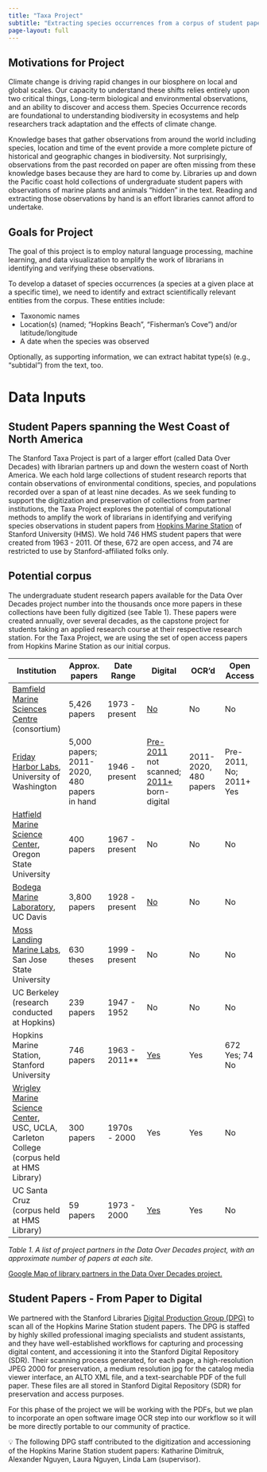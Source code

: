 ```yaml
---
title: "Taxa Project"
subtitle: "Extracting species occurrences from a corpus of student papers"
page-layout: full
---
```


## Motivations for Project

Climate change is driving rapid changes in our biosphere on local and global scales. Our capacity to understand these shifts relies entirely upon two critical things, Long-term biological and environmental observations, and an ability to discover and access them.
Species Occurrence records are foundational to understanding biodiversity in ecosystems and help researchers track adaptation and the effects of climate change.

Knowledge bases that gather observations from around the world including species, location and time of the event provide a more complete picture of historical and geographic changes in biodiversity. Not surprisingly, observations from the past recorded on paper are often missing from these knowledge bases because they are hard to come by. Libraries up and down the Pacific coast hold collections of undergraduate student papers with observations of marine plants and animals “hidden” in the text. Reading and extracting those observations by hand is an effort libraries cannot afford to undertake.


## Goals for Project

The goal of this project is to employ natural language processing, machine learning, and data visualization to amplify the work of librarians in identifying and verifying these observations.

To develop a dataset of species occurrences (a species at a given place at a specific time), we need to identify and extract scientifically relevant entities from the corpus. These entities include:

- Taxonomic names
- Location(s) (named; “Hopkins Beach”, “Fisherman’s Cove”) and/or latitude/longitude
- A date when the species was observed

Optionally, as supporting information, we can extract habitat type(s) (e.g., “subtidal”) from the text, too. 

# Data Inputs

## Student Papers spanning the West Coast of North America

The Stanford Taxa Project is part of a larger effort (called Data Over Decades) with librarian partners up and down the western coast of North America. We each hold large collections of student research reports that contain observations of environmental conditions, species, and populations recorded over a span of at least nine decades. As we seek funding to support the digitization and preservation of collections from partner institutions, the Taxa Project explores the potential of computational methods to amplify the work of librarians in identifying and verifying species observations in student papers from [Hopkins Marine Station](https://hopkinsmarinestation.stanford.edu/) of Stanford University (HMS). We hold 746 HMS student papers that were created from 1963 - 2011. Of these, 672 are open access, and 74 are restricted to use by Stanford-affiliated folks only. 

## Potential corpus

The undergraduate student research papers available for the Data Over Decades project number into the thousands once more papers in these collections have been fully digitized (see Table 1). These papers were created annually, over several decades, as the capstone project for students taking an applied research course at their respective research station. For the Taxa Project, we are using the set of open access papers from Hopkins Marine Station as our initial corpus.

| Institution | Approx. papers | Date Range | Digital | OCR’d | Open Access |
| --- | --- | --- | --- | --- | --- |
| [Bamfield Marine Sciences Centre](https://bamfieldmsc.com/) (consortium) | 5,426 papers | 1973 - present | [No](https://www.librarycat.org/lib/BMSC/search/text/student+report) | No | No |
| [Friday Harbor Labs](https://fhl.uw.edu/), University of Washington | 5,000 papers; 2011-2020, 480 papers in hand | 1946 - present | [Pre-2011](http://db.lib.washington.edu/fhlclasspapers/) not scanned; [2011+](https://digital.lib.washington.edu/researchworks/handle/1773/16337) born-digital | 2011-2020, 480 papers | Pre-2011, No; 2011+ Yes |
| [Hatfield Marine Science Center](https://hmsc.oregonstate.edu/), Oregon State University | 400 papers | 1967 - present | No | No | No |
| [Bodega Marine Laboratory](https://marinescience.ucdavis.edu/bml/about), UC Davis | 3,800 papers | 1928 - present | [No](https://marinescience.ucdavis.edu/sites/g/files/dgvnsk9221/files/inline-files/CHL_BML_STUDENT_REPORTS_CATALOG_to_2021.pdf) | No | No |
| [Moss Landing Marine Labs](https://mlml.sjsu.edu/), San Jose State University | 630 theses | 1999 - present | No | No | No |
| UC Berkeley (research conducted at Hopkins) | 239 papers | 1947 - 1952 | No | No | No |
| Hopkins Marine Station, Stanford University | 746 papers | 1963 - 2011** | [Yes](https://searchworks.stanford.edu/view/hq527zr3245) | Yes | 672 Yes; 74 No |
| [Wrigley Marine Science Center](https://dornsife-wrigley.usc.edu/research/wmsc/), USC, UCLA, Carleton College (corpus held at HMS Library) | 300 papers | 1970s - 2000 | Yes | Yes | No |
| UC Santa Cruz (corpus held at HMS Library) | 59 papers | 1973 - 2000 | [Yes](https://searchworks.stanford.edu/catalog?f%5Bcollection%5D%5B%5D=bj090cv2271) | Yes | No |

*Table 1. A list of project partners in the Data Over Decades project, with an approximate number of papers at each site.*

[Google Map of library partners in the Data Over Decades project.](https://www.google.com/maps/d/u/0/edit?mid=1GAiOpYgy7YF0PdFR8m-wl1mOtJOhWdUx&usp=sharing)

## Student Papers - From Paper to Digital

We partnered with the Stanford Libraries [Digital Production Group (DPG)](https://library.stanford.edu/research/digitization-services/labs/digital-production-group) to scan all of the Hopkins Marine Station student papers. The DPG is staffed by highly skilled professional imaging specialists and student assistants, and they have well-established workflows for capturing and processing digital content, and accessioning it into the Stanford Digital Repository (SDR). Their scanning process generated, for each page, a high-resolution JPEG 2000 for preservation, a medium resolution jpg for the catalog media viewer interface, an ALTO XML file, and a text-searchable PDF of the full paper. These files are all stored in Stanford Digital Repository (SDR) for preservation and access purposes. 

For this phase of the project we will be working with the PDFs, but we plan to incorporate an open software image OCR step into our workflow so it will be more directly portable to our community of practice.

<aside>
💡 The following DPG staff contributed to the digitization and accessioning of the Hopkins Marine Station student papers: Katharine Dimitruk, Alexander Nguyen, Laura Nguyen, Linda Lam (supervisor).

</aside>